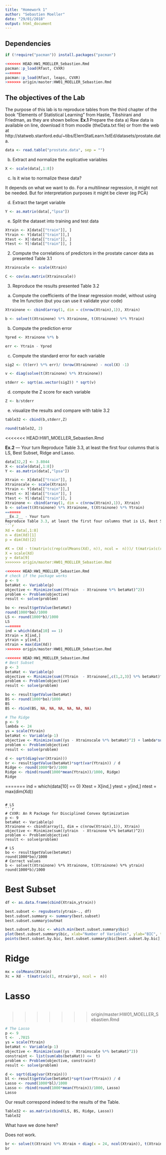 ```yaml
---
title: "Homework 1"
author: "Sebastien Moeller"
date: "29/01/2018"
output: html_document
---
```


## Dependencies
```r
if (!require("pacman")) install.packages("pacman")

<<<<<<< HEAD:HW1_MOELLER_Sebastien.Rmd
pacman::p_load(Rfast, CVXR)
=======
pacman::p_load(Rfast, leaps, CVXR)
>>>>>>> origin/master:HW01_MOELLER_Sebastien.Rmd
```

## The objectives of the Lab
The purpose of this lab is to reproduce tables from the third chapter of the book "Elements of
Statistical Learning" from Hastie, Tibshirani and Friedman, as they are shown bellow.
__Ex.1__ Prepare the data
a) Raw data is available on line, download it from moodle (theData.txt file) or from the web at http://statweb.stanford.edu/~tibs/ElemStatLearn.1stEd/datasets/prostate.data.
```r
data <- read.table("prostate.data", sep = "")
```

b) Extract and normalize the explicative variables
```r
X <- scale(data[,1:8])
```

c) Is it wise to normalize these data?

It depends on what we want to do. For a multilinear regression, it might not be needed. But for interpretation purposes it might be clever (eg PCA)

d) Extract the target variable
```r
Y <- as.matrix(data[,"lpsa"])
```

e) Split the dataset into training and test data
```r
Xtrain <- X[data[["train"]], ]
Ytrain <- Y[data[["train"]],]
Xtest <- X[!data[["train"]], ]
Ytest <- Y[!data[["train"]], ]
```

2. Compute the correlations of predictors in the prostate cancer data as presented Table 3.1
```r
Xtrainscale <- scale(Xtrain)

C <- cov(as.matrix(Xtrainscale))
```

3. Reproduce the results presented Table 3.2
a) Compute the coefficients of the linear regression model, without using the lm function (but you can use it validate your code)
```r
Xtrainone <- cbind(array(1, dim = c(nrow(Xtrain),1)), Xtrain)

b <- solve(t(Xtrainone) %*% Xtrainone, t(Xtrainone) %*% Ytrain)
```

b) Compute the prediction error
```r
Ypred <- Xtrainone %*% b

err <- Ytrain - Ypred
```

c) Compute the standard error for each variable
```r
sig2 <- (t(err) %*% err)/ (nrow(Xtrainone) - ncol(X) -1)

v <- diag(solve(t(Xtrainone) %*% Xtrainone))

stderr <- sqrt(as.vector(sig2)) * sqrt(v)
```

d) compute the Z score for each variable
```r
Z <- b/stderr
```
e) visualize the results and compare with table 3.2
```r
table32 <- cbind(b,stderr,Z)

round(table32, 2)
```

<<<<<<< HEAD:HW1_MOELLER_Sebastien.Rmd



__Ex.2__ — Your turn
Reproduce Table 3.3, at least the first four columns that is LS, Best Subset, Ridge and
Lasso.
```r
data[32,2] <- 3.8044
X <- scale(data[,1:8])
Y <- as.matrix(data[,"lpsa"])

Xtrain <- X[data[["train"]], ] 
Xtrainscale <- scale(Xtrain)
Ytrain <- Y[data[["train"]],]
Xtest <- X[!data[["train"]], ] 
Ytest <- Y[!data[["train"]], ] 
Xtrainone <- cbind(array(1, dim = c(nrow(Xtrain),1)), Xtrain) 
b <- solve(t(Xtrainone) %*% Xtrainone, t(Xtrainone) %*% Ytrain)
=======
__Ex.2__ - Your turn
Reproduce Table 3.3, at least the first four columns that is LS, Best Subset, Ridge and Lasso.
```r
Xd = data[,1:8]
n = dim(Xd)[1]
p = dim(Xd)[2]

#X = (Xd - t(matrix(c(rep(colMeans(Xd), n)), ncol =  n)))/ t(matrix(c(rep(c(var(Xd[1]), var(Xd[2]), var(Xd[3]), var(Xd[4]), var(Xd[5]), var(Xd[6]), var(Xd[7]), var(Xd[8])), n)), ncol =  n))
X = scale(Xd)
y = data[9]
>>>>>>> origin/master:HW01_MOELLER_Sebastien.Rmd
```

```r
<<<<<<< HEAD:HW1_MOELLER_Sebastien.Rmd
# check if the package works
p <- 9
betaHat <- Variable(p)
objective <- Minimize(sum((Ytrain  - Xtrainone %*% betaHat)^2))
problem <- Problem(objective)
result <- solve(problem)

bo <- result$getValue(betaHat)
round(1000*bo)/1000
LS <- round(1000*b)/1000
LS
=======
ind = which(data[10] == 1)
Xtrain = X[ind,]
ytrain = y[ind,]
ntrain = max(dim(Xd))
>>>>>>> origin/master:HW01_MOELLER_Sebastien.Rmd
```

```r
<<<<<<< HEAD:HW1_MOELLER_Sebastien.Rmd
# Best Subset
p <- 3
betaHat <- Variable(p)
objective <- Minimize(sum((Ytrain  - Xtrainone[,c(1,2,3)] %*% betaHat)^2))
problem <- Problem(objective)
result <- solve(problem)

bo <- result$getValue(betaHat)
BS <- round(1000*bo)/1000
BS
BS <- rbind(BS, NA, NA, NA, NA, NA, NA)
```

```r
# The Ridge
p <- 9
lambda <- 24
ys = scale(Ytrain)
betaHat <- Variable(p-1)
objective <- Minimize(sum((ys - Xtrainscale %*% betaHat)^2) + lambda*sum((betaHat)^2))
problem <- Problem(objective)
result <- solve(problem)

d <- sqrt(diag(var(Xtrain)))
br <- result$getValue(betaHat)*sqrt(var(Ytrain)) / d
Ridge <- round(1000*br)/1000
Ridge <- rbind(round(1000*mean(Ytrain))/1000, Ridge)
Ridge
```

=======
ind = which(data[10] == 0)
Xtest = X[ind,]
ytest = y[ind,]
ntest = max(dim(Xd))
```

# LS
```r
# CVXR: An R Package for Disciplined Convex Optimization
p <- 9
betaHat <- Variable(p)
Xtrainone <- cbind(array(1, dim = c(nrow(Xtrain),1)), Xtrain)
objective <- Minimize(sum((ytrain  - Xtrainone %*% betaHat)^2))
problem <- Problem(objective)
result <- solve(problem)

# LS
bo <- result$getValue(betaHat)
round(1000*bo)/1000
# Correct values
b <- solve(t(Xtrainone) %*% Xtrainone, t(Xtrainone) %*% ytrain)
round(1000*b)/1000
```


# Best Subset
```r
df <- as.data.frame(cbind(Xtrain,ytrain))

best.subset <- regsubsets(ytrain~., df)
best.subset.summary <- summary(best.subset)
best.subset.summary$outmat
```

```r
best.subset.by.bic <- which.min(best.subset.summary$bic)
plot(best.subset.summary$bic, xlab="Number of Variables", ylab="BIC", type="l")
points(best.subset.by.bic, best.subset.summary$bic[best.subset.by.bic], col="red", cex =2, pch =20)
```


# Ridge
```r
mx = colMeans(Xtrain)
Xc = Xd - t(matrix(c(1, ntrain*p), ncol =  n))
```

# Lasso
```r

```




>>>>>>> origin/master:HW01_MOELLER_Sebastien.Rmd

```r
# The Lasso
p <- 9
t <-  .7015
ys = scale(Ytrain)
betaHat <- Variable(p-1)
objective <- Minimize(sum((ys - Xtrainscale %*% betaHat)^2))
constraint <- list(sum(abs(betaHat)) <=  t)
problem <- Problem(objective, constraint)
result <- solve(problem)

d <- sqrt(diag(var(Xtrain)))
bl <- result$getValue(betaHat)*sqrt(var(Ytrain)) / d
Lasso <- round(1000*bl)/1000
Lasso <- rbind(round(1000*mean(Ytrain))/1000, Lasso)
Lasso
```

Our result correspond indeed to the results of the Table.
```r
Table32 <- as.matrix(cbind(LS, BS, Ridge, Lasso))
Table32
```

What have we done here?



Does not work.
```r
br <- solve(t(Xtrain) %*% Xtrain + diag(x = 24, ncol(Xtrain)), t(Xtrain) %*% (Ytrain - mean(Ytrain)))
br
```














